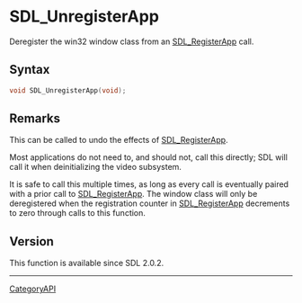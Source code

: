 = SDL_UnregisterApp =

Deregister the win32 window class from an [[SDL_RegisterApp]] call.

== Syntax ==

<syntaxhighlight lang='c'>
void SDL_UnregisterApp(void);
</syntaxhighlight>

== Remarks ==

This can be called to undo the effects of [[SDL_RegisterApp]].

Most applications do not need to, and should not, call this directly; SDL
will call it when deinitializing the video subsystem.

It is safe to call this multiple times, as long as every call is eventually
paired with a prior call to [[SDL_RegisterApp]]. The window class will only
be deregistered when the registration counter in [[SDL_RegisterApp]]
decrements to zero through calls to this function.

== Version ==

This function is available since SDL 2.0.2.

----
[[CategoryAPI]]


